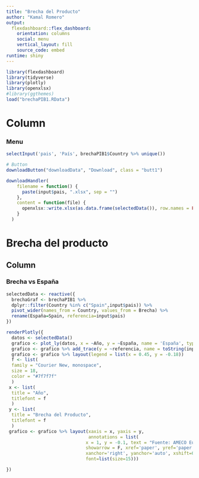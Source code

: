 ```yaml
---
title: "Brecha del Producto"
author: "Kamal Romero"
output: 
  flexdashboard::flex_dashboard:
    orientation: columns
    social: menu
    vertical_layout: fill
    source_code: embed
runtime: shiny
---
```


```r
library(flexdashboard)
library(tidyverse)
library(plotly)
library(openxlsx)
#library(ggthemes)
load("brechaPIB1.RData")
```


Column {.sidebar}
=====================================

### Menu

```r

selectInput('pais', 'País', brechaPIB1$Country %>% unique())

# Button
downloadButton("downloadData", "Download", class = "butt1")

downloadHandler(
    filename = function() {
      paste(input$pais, ".xlsx", sep = "")
    },
    content = function(file) {
      openxlsx::write.xlsx(as.data.frame(selectedData()), row.names = FALSE, file)
    }
  )

```



Brecha del producto
=====================================  

Column 
-----------------------------------------------------------------------

### Brecha vs España 

```r
selectedData <- reactive({
  brechaGraf <- brechaPIB1 %>%
  dplyr::filter(Country %in% c("Spain",input$pais)) %>%
  pivot_wider(names_from = Country, values_from = Brecha) %>% 
  rename(España=Spain, referencia=input$pais)
})

renderPlotly({
  datos <- selectedData()
  grafico <- plot_ly(datos, x = ~Año, y = ~España, name = 'España', type = 'scatter', mode = 'lines+markers')
  grafico <- grafico %>% add_trace(y = ~referencia, name = toString(input$pais), mode = 'lines+markers')
  grafico <- grafico %>% layout(legend = list(x = 0.45, y = -0.18))
  f <- list(
  family = "Courier New, monospace",
  size = 18,
  color = "#7f7f7f"
  )
 x <- list(
  title = "Año",
  titlefont = f
  )
 y <- list(
  title = "Brecha del Producto",
  titlefont = f
  )
 grafico <- grafico %>% layout(xaxis = x, yaxis = y,
                               annotations = list(
                              x = 1, y = -0.1, text = "Fuente: AMECO European Commission", 
                              showarrow = F, xref='paper', yref='paper', 
                              xanchor='right', yanchor='auto', xshift=0, yshift=0,
                              font=list(size=15)))

})

```


